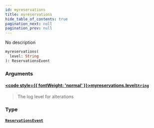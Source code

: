 ```yaml
---
id: myreservations
title: myreservations
hide_table_of_contents: true
pagination_next: null
pagination_prev: null
---
```








No description

```graphql
myreservations(
  level: String
): ReservationsEvent
```


### Arguments

#### [<code style={{ fontWeight: 'normal' }}>myreservations.<b>level</b></code>](#)<Bullet />[`String`](/docs/schemas/arkitekt/scalars/string) <Badge class="secondary" text="scalar"/>
> The log level for alterations
> 

### Type

#### [`ReservationsEvent`](/docs/schemas/arkitekt/objects/reservations-event) <Badge class="secondary" text="object"/>
> 
> 






